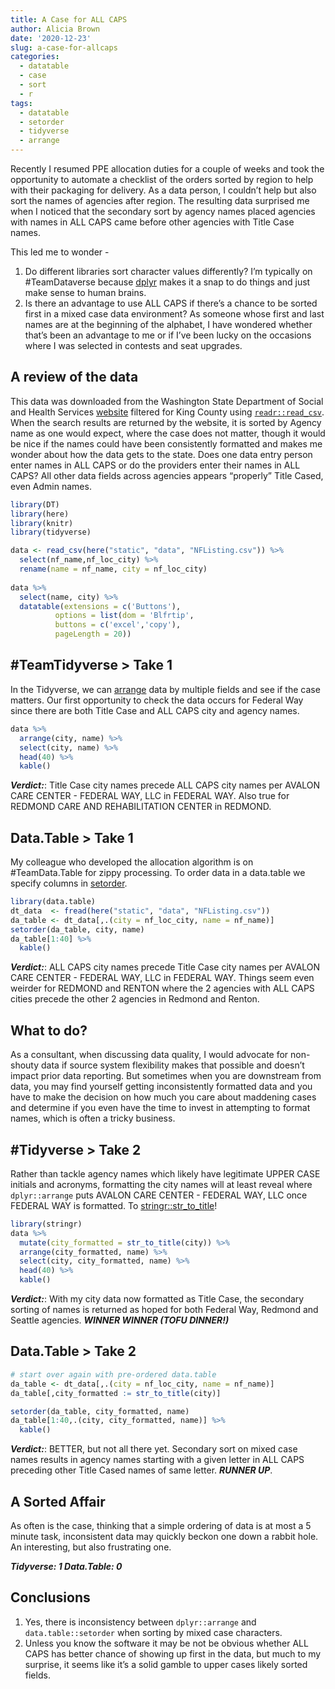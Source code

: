 ```yaml
---
title: A Case for ALL CAPS
author: Alicia Brown
date: '2020-12-23'
slug: a-case-for-allcaps
categories:
  - datatable
  - case
  - sort
  - r
tags:
  - datatable
  - setorder
  - tidyverse
  - arrange
---
```


Recently I resumed PPE allocation duties for a couple of weeks and took the opportunity to automate a checklist of the orders sorted by region to help with their packaging for delivery. As a data person, I couldn't help but also sort the names of agencies after region. The resulting data surprised me when I noticed that the  secondary sort by agency names placed agencies with names in ALL CAPS came before other agencies with Title Case names. 

This led me to wonder -

1. Do different libraries sort character values differently? I'm typically on #TeamDataverse because [dplyr](https://dplyr.tidyverse.org/) makes it a snap to do things and just make sense to human brains. 
2. Is there an advantage to use ALL CAPS if there's a chance to be sorted first in a mixed case data environment? As someone whose first and last names are at the beginning of the alphabet, I have wondered whether that's been an advantage to me or if I've been lucky on the occasions where I was selected in contests and seat upgrades. 

## A review of the data

This data was downloaded from the Washington State Department of Social and Health Services [website](https://fortress.wa.gov/dshs/adsaapps/Lookup/NHAdvLookup.aspx) filtered for King County using [`readr::read_csv`](https://readr.tidyverse.org/#usage). When the search results are returned by the website, it is sorted by Agency name as one would expect, where the case does not matter, though it would be nice if the names could have been consistently formatted and makes me wonder about how the data gets to the state. Does one data entry person enter names in ALL CAPS or do the providers enter their names in ALL CAPS? All other data fields across agencies appears "properly" Title Cased, even Admin names.

```r
library(DT)
library(here)
library(knitr)
library(tidyverse)

data <- read_csv(here("static", "data", "NFListing.csv")) %>%
  select(nf_name,nf_loc_city) %>%
  rename(name = nf_name, city = nf_loc_city) 
  
data %>%
  select(name, city) %>%
  datatable(extensions = c('Buttons'), 
          options = list(dom = 'Blfrtip',
          buttons = c('excel','copy'),
          pageLength = 20))
```

## #TeamTidyverse > Take 1

In the Tidyverse, we can [arrange](https://dplyr.tidyverse.org/reference/arrange.html) data by multiple fields and see if the case matters. Our first opportunity to check the data occurs for Federal Way since there are both Title Case and ALL CAPS city and agency names.

```r
data %>%
  arrange(city, name) %>%
  select(city, name) %>%
  head(40) %>%
  kable()
```

***Verdict:***: Title Case city names precede ALL CAPS city names per AVALON CARE CENTER - FEDERAL WAY, LLC in FEDERAL WAY. Also true for REDMOND CARE AND REHABILITATION CENTER in REDMOND.

## Data.Table > Take 1

My colleague who developed the allocation algorithm is on #TeamData.Table for zippy processing. To order data in a data.table we specify columns in  [setorder](https://www.rdocumentation.org/packages/data.table/versions/1.13.2/topics/setorder).

```r
library(data.table)
dt_data  <- fread(here("static", "data", "NFListing.csv"))
da_table <- dt_data[,.(city = nf_loc_city, name = nf_name)]
setorder(da_table, city, name)
da_table[1:40] %>%
  kable()
```

***Verdict:***: ALL CAPS city names precede Title Case city names per AVALON CARE CENTER - FEDERAL WAY, LLC in FEDERAL WAY. Things seem even weirder for REDMOND and RENTON where the 2 agencies with ALL CAPS cities precede the other 2 agencies in Redmond and Renton. 

## What to do? 

As a consultant, when discussing data quality, I would advocate for non-shouty data if source system flexibility makes that possible and doesn't impact prior data reporting. But sometimes when you are downstream from data, you may find yourself getting inconsistently formatted data and you have to make the decision on how much you care about maddening cases and determine if you even have the time to invest in attempting to format names, which is often a tricky business.

## #Tidyverse > Take 2

Rather than tackle agency names which likely have legitimate UPPER CASE initials and acronyms, formatting the city names will at least reveal where `dplyr::arrange` puts AVALON CARE CENTER - FEDERAL WAY, LLC once FEDERAL WAY is formatted. To  [stringr::str_to_title](https://stringr.tidyverse.org/reference/case.html)! 

```r
library(stringr)
data %>%
  mutate(city_formatted = str_to_title(city)) %>%
  arrange(city_formatted, name) %>%
  select(city, city_formatted, name) %>%
  head(40) %>%
  kable()
```

***Verdict:***: With my city data now formatted as Title Case, the secondary sorting of names is returned as hoped for both Federal Way, Redmond and Seattle agencies. ***WINNER WINNER (TOFU DINNER!)***

## Data.Table > Take 2

```r
# start over again with pre-ordered data.table
da_table <- dt_data[,.(city = nf_loc_city, name = nf_name)]
da_table[,city_formatted := str_to_title(city)]

setorder(da_table, city_formatted, name)
da_table[1:40,.(city, city_formatted, name)] %>%
  kable()
```

***Verdict:***: BETTER, but not all there yet. Secondary sort on mixed case names results in agency names starting with a given letter in ALL CAPS preceding other Title Cased names of same letter. ***RUNNER UP***.

## A Sorted Affair

As often is the case, thinking that a simple ordering of data is at most a 5 minute task, inconsistent data may quickly beckon one down a rabbit hole. An interesting, but also frustrating one. 

***Tidyverse: 1 Data.Table: 0***

## Conclusions

1. Yes, there is inconsistency between `dplyr::arrange` and `data.table::setorder` when sorting by mixed case characters.
2. Unless you know the software it may be not be obvious whether ALL CAPS has better chance of showing up first in the data, but much to my surprise, it seems like it's a solid gamble to upper cases likely sorted fields.